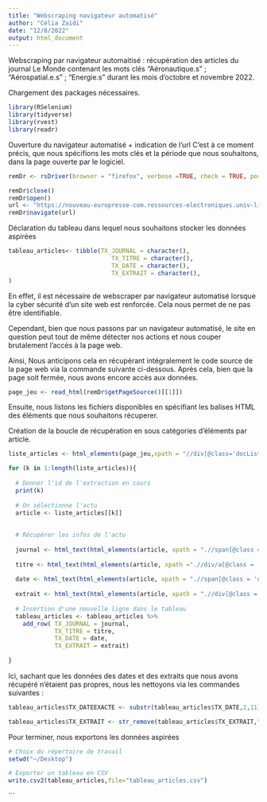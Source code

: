 ```yaml
---
title: "Webscraping navigateur automatisé"
author: "Célia Zaidi"
date: "12/8/2022"
output: html_document
---
```


Webscraping par navigateur automaitisé : récupération des articles du journal
Le Monde contenant les mots clés "Aéronautique.s" ; "Aérospatial.e.s" ; 
"Energie.s" durant les mois d'octobre et novembre 2022.

Chargement des packages nécessaires.


```r
library(RSelenium)
library(tidyverse)
library(rvest)
library(readr)
```


Ouverture du navigateur automatisé + indication de l'url
C'est à ce moment précis, que nous spécifions les mots clés et la période que 
nous souhaitons, dans la page ouverte par le logiciel. 

```r
remDr <- rsDriver(browser = "firefox", verbose =TRUE, check = TRUE, port = 4568L)$client

remDr$close()
remDr$open()
url <- "https://nouveau-europresse-com.ressources-electroniques.univ-lille.fr/Search/ResultMobile"
remDr$navigate(url)
```


Déclaration du tableau dans lequel nous souhaitons stocker les données
aspirées

```r
tableau_articles<- tibble(TX_JOURNAL = character(),
                             TX_TITRE = character(),
                             TX_DATE = character(),
                             TX_EXTRAIT = character(),
)
```


En effet, il est nécessaire de webscraper par navigateur automatisé lorsque 
la cyber sécurité d'un site web est renforcée. 
Cela nous permet de ne pas être identifiable.

Cependant, bien que nous passons par un navigateur automatisé, le site en 
question peut tout de même détecter nos actions et nous couper brutalement 
l'accès à la page web. 

Ainsi, Nous anticipons cela en récupérant intégralement le code source de la 
page web via la commande suivante ci-dessous. Après cela, bien que la page soit 
fermée, nous avons encore accès aux données. 

```r
page_jeu <- read_html(remDr$getPageSource()[[1]])
```


Ensuite, nous listons les fichiers disponibles en spécifiant les balises HTML
des éléments que nous souhaitons récuperer.

Création de la boucle de récupération en sous catégories d'éléments par article.

```r
liste_articles <- html_elements(page_jeu,xpath = "//div[@class='docListItem msDocItem']")

for (k in 1:length(liste_articles)){
  
  # Donner l'id de l'extraction en cours
  print(k)
  
  # On sélectionne l'actu
  article <- liste_articles[[k]]
  
  
  # Récupérer les infos de l'actu
  
  journal <- html_text(html_elements(article, xpath = ".//span[@class = 'source-name']"))
  
  titre <- html_text(html_elements(article, xpath =".//div/a[@class = 'docList-links']"))
  
  date <- html_text(html_elements(article, xpath = ".//span[@class = 'details']"))[1]
  
  extrait <- html_text(html_elements(article, xpath = ".//div[@class = 'kwicResult clearfix']"))
  
  # Insertion d'une nouvelle ligne dans le tableau
  tableau_articles <- tableau_articles %>% 
    add_row( TX_JOURNAL = journal,
             TX_TITRE = titre,
             TX_DATE = date,
             TX_EXTRAIT = extrait)
  
}
```

Ici, sachant que les données des dates et des extraits que nous avons récupéré
n'étaient pas propres, nous les nettoyons via les commandes suivantes : 

```r
tableau_articles$TX_DATEEXACTE <- substr(tableau_articles$TX_DATE,2,11)

tableau_articles$TX_EXTRAIT <- str_remove(tableau_articles$TX_EXTRAIT,"^.*mots")

```

Pour terminer, nous exportons les données aspirées 

```r
# Choix du répertoire de travail
setwd("~/Desktop")

# Exporter un tableau en CSV
write.csv2(tableau_articles,file="tableau_articles.csv")
```

```

